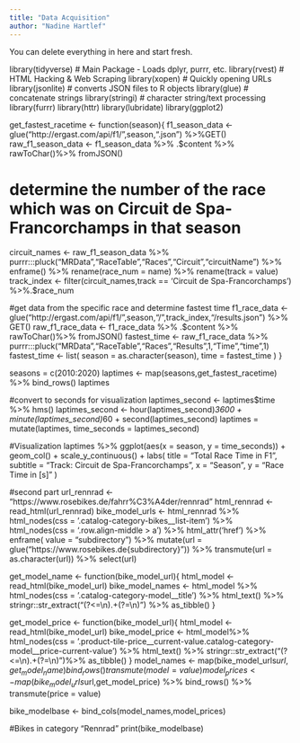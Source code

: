 ```yaml
---
title: "Data Acquisition"
author: "Nadine Hartlef"
---
```


::: callout-note
You can delete everything in here and start fresh.
:::
library(tidyverse) # Main Package - Loads dplyr, purrr, etc.
library(rvest)     # HTML Hacking & Web Scraping
library(xopen)     # Quickly opening URLs
library(jsonlite)  # converts JSON files to R objects
library(glue)      # concatenate strings
library(stringi)   # character string/text processing
library(furrr)
library(httr)
library(lubridate)
library(ggplot2)

get_fastest_racetime <- function(season){
f1_season_data <- glue("http://ergast.com/api/f1/",season,".json") %>%GET()
raw_f1_season_data <- f1_season_data %>% 
  .$content %>% 
  rawToChar()%>% 
  fromJSON()

# determine the number of the race which was on Circuit de Spa-Francorchamps in that season
circuit_names <- raw_f1_season_data %>% 
  purrr:::pluck("MRData","RaceTable","Races","Circuit","circuitName") %>%
  enframe() %>%
  rename(race_num = name) %>% rename(track = value)
  track_index <- filter(circuit_names,track == 'Circuit de Spa-Francorchamps') %>%.$race_num


#get data from the specific race and determine fastest time
f1_race_data <- glue("http://ergast.com/api/f1/",season,"/",track_index,"/results.json") %>% GET()
raw_f1_race_data <- f1_race_data %>% .$content %>% rawToChar()%>% fromJSON()
fastest_time <- raw_f1_race_data %>% purrr:::pluck("MRData","RaceTable","Races","Results",1,"Time","time",1)
fastest_time <- list(
  season = as.character(season),
  time = fastest_time
     )
}

seasons = c(2010:2020)
laptimes <- map(seasons,get_fastest_racetime) %>% bind_rows()
laptimes

#convert to seconds for visualization
laptimes_second <- laptimes$time %>% 
  hms()
laptimes_second <- hour(laptimes_second)*3600 + minute(laptimes_second)*60 + second(laptimes_second)
laptimes = mutate(laptimes, time_seconds = laptimes_second)

#Visualization
laptimes %>%
  ggplot(aes(x = season, y = time_seconds)) +
  geom_col() + 
  scale_y_continuous() +
  labs(
    title    = "Total Race Time in F1",
    subtitle = "Track: Circuit de Spa-Francorchamps",
    x = "Season",
    y = "Race Time in [s]"
  )




#second part
 url_rennrad <- "https://www.rosebikes.de/fahrr%C3%A4der/rennrad"
 html_rennrad <- read_html(url_rennrad)
 bike_model_urls <- html_rennrad %>%
   html_nodes(css = '.catalog-category-bikes__list-item') %>%
   html_nodes(css = '.row.align-middle > a') %>%
   html_attr('href') %>%
   enframe( value = "subdirectory") %>%
   mutate(url = glue("https://www.rosebikes.de{subdirectory}")) %>%
   transmute(url = as.character(url)) %>%
   select(url) 
 
 get_model_name <- function(bike_model_url){
  html_model <- read_html(bike_model_url)
  bike_model_names <- html_model %>%
   html_nodes(css = '.catalog-category-model__title') %>%
   html_text() %>%
   stringr::str_extract("(?<=\\n).+(?=\\n)") %>%
    as_tibble() 
 }
 
 get_model_price <- function(bike_model_url){
  html_model <- read_html(bike_model_url)
  bike_model_price <- html_model%>%
   html_nodes(css = '.product-tile-price__current-value.catalog-category-model__price-current-value') %>%
   html_text() %>%
   stringr::str_extract("(?<=\\n).+(?=\\n)")%>%
    as_tibble()
 }
 model_names <- map(bike_model_urls$url,get_model_name) %>% 
   bind_rows() %>% 
   transmute(model = value)
 model_prices <- map(bike_model_urls$url,get_model_price) %>%
   bind_rows() %>% 
   transmute(price = value)
 
 bike_modelbase <- bind_cols(model_names,model_prices)
 
 #Bikes in category "Rennrad"
 print(bike_modelbase)